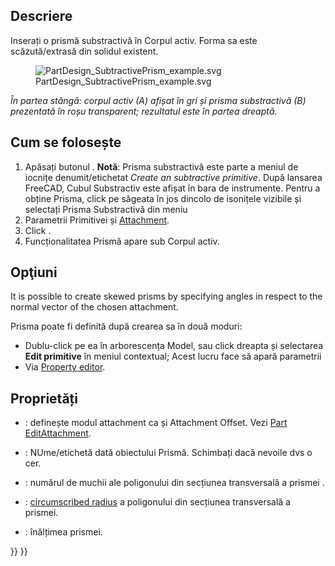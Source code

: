 <languages/>

{{Docnav
|[[PartDesign_SubtractiveTorus|Subtractive torus]]
|[[PartDesign_SubtractiveWedge|Subtractive wedge]]
|[[PartDesign_Workbench|PartDesign]]
|IconL=PartDesign_SubtractiveTorus.svg
|IconR=PartDesign_SubtractiveWedge.svg
|IconC=Workbench_PartDesign.svg
}}

<div class="mw-translate-fuzzy">
{{GuiCommand|Name=PartDesign SubtractivePrism|Workbenches=[[PartDesign Workbench|PartDesign]]|MenuLocation=Part Design → Create a subtractive primitive → Subtractive Prism|Shortcut=None|SeeAlso=[[PartDesign CompPrimitiveSubtractive]]}}
</div>

<span id="Description"></span>
==Descriere==

Inserați o prismă substractivă în Corpul activ. Forma sa este scăzută/extrasă din solidul existent.

[[File:PartDesign_SubtractivePrism_example.svg|none]]

''În partea stângă: corpul activ (A) afișat în gri și prisma substractivă (B) prezentată  în roșu transparent; rezultatul este în partea dreaptă.''

<span id="Usage"></span>
<div class="mw-translate-fuzzy">
== Cum se folosește ==
</div>

<div class="mw-translate-fuzzy">
# Apăsați butonul {{KEY|[[Image:PartDesign SubtractivePrism.png|24px]] '''Subtractive Prism'''}}. '''Notă''': Prisma substractivă este parte a meniul de iocnițe denumit/etichetat ''Create an subtractive primitive''. După lansarea FreeCAD, Cubul Substractiv este afișat în bara de instrumente. Pentru a obține Prisma, click pe săgeata în jos dincolo de isonițele vizibile și selectați Prisma Substractivă din meniu
#  Parametrii Primitivei și [[Part_EditAttachment|Attachment]].
# Click {{KEY|OK}}.
# Funcționalitatea Prismă apare sub Corpul activ.
</div>

<span id="Options"></span>
== Opţiuni ==

It is possible to create skewed prisms by specifying angles in respect to the normal vector of the chosen attachment.

<div class="mw-translate-fuzzy">
Prisma poate fi definită după crearea sa în două moduri:
* Dublu-click pe ea în arborescența Model, sau click dreapta și selectarea '''Edit primitive''' în meniul contextual; Acest lucru face să apară parametrii
* Via  [[Property editor]].
</div>

<span id="Properties"></span>
==Proprietăți==

<div class="mw-translate-fuzzy">
* {{PropertyData|Attachment}}: definește modul attachment ca și Attachment Offset. Vezi [[Part EditAttachment]].
* {{PropertyData|Label}}: NUme/etichetă dată obiectului Prismă. Schimbați dacă nevoile dvs o cer.
* {{PropertyData|Polygon}}: numărul de muchii ale poligonului din secțiunea transversală a prismei .
* {{PropertyData|Circumradius}}: [https://en.wikipedia.org/wiki/Circumscribed_circle circumscribed radius] a poligonului din secțiunea transversală a prismei.
* {{PropertyData|Height}}: înălțimea prismei.
</div>


{{Docnav
|[[PartDesign_SubtractiveTorus|Subtractive torus]]
|[[PartDesign_SubtractiveWedge|Subtractive wedge]]
|[[PartDesign_Workbench|PartDesign]]
|IconL=PartDesign_SubtractiveTorus.svg
|IconR=PartDesign_SubtractiveWedge.svg
|IconC=Workbench_PartDesign.svg
}}

{{PartDesign_Tools_navi{{#translation:}}}}
{{Userdocnavi{{#translation:}}}}